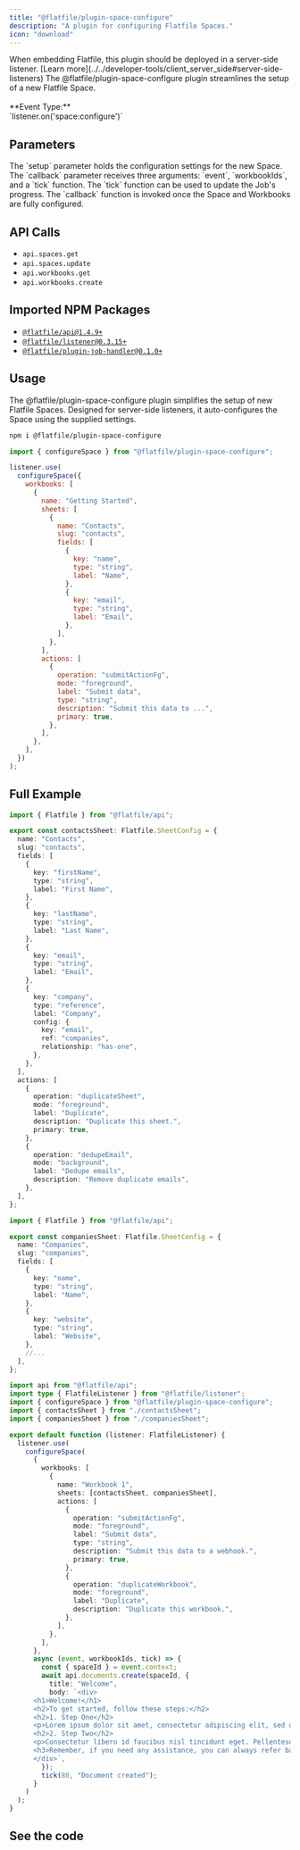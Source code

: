 ```yaml
---
title: "@flatfile/plugin-space-configure"
description: "A plugin for configuring Flatfile Spaces."
icon: "download"
---
```


<Warning>
  When embedding Flatfile, this plugin should be deployed in a server-side
  listener. [Learn
  more](../../developer-tools/client_server_side#server-side-listeners)
</Warning>

<CardGroup cols={1}>
  <Card
    title="@flatfile/plugin-space-configure"
    icon="download"
  >
    The @flatfile/plugin-space-configure plugin streamlines the setup of a new Flatfile Space.
    <br/>
    <br/>
    **Event Type:**
    <br/>
    `listener.on('space:configure')`

  </Card>
</CardGroup>

## Parameters

<ParamField path="setup" type="SetupFactory" required>
  The `setup` parameter holds the configuration settings for the new Space.
</ParamField>

<ParamField path="callback" type="function">
  The `callback` parameter receives three arguments: `event`, `workbookIds`, and
  a `tick` function. The `tick` function can be used to update the Job's
  progress. The `callback` function is invoked once the Space and Workbooks are
  fully configured.
</ParamField>

## API Calls

- `api.spaces.get`
- `api.spaces.update`
- `api.workbooks.get`
- `api.workbooks.create`

## Imported NPM Packages

- [`@flatfile/api@1.4.9+`](https://npmjs.com/package/@flatfile/api)
- [`@flatfile/listener@0.3.15+`](https://npmjs.com/package/@flatfile/listener)
- [`@flatfile/plugin-job-handler@0.1.0+`](./job-handler)

## Usage

The @flatfile/plugin-space-configure plugin simplifies the setup of new Flatfile Spaces.
Designed for server-side listeners, it auto-configures the Space using the supplied settings.

```bash install
npm i @flatfile/plugin-space-configure
```

```js import
import { configureSpace } from "@flatfile/plugin-space-configure";
```

```js listener.js
listener.use(
  configureSpace({
    workbooks: [
      {
        name: "Getting Started",
        sheets: [
          {
            name: "Contacts",
            slug: "contacts",
            fields: [
              {
                key: "name",
                type: "string",
                label: "Name",
              },
              {
                key: "email",
                type: "string",
                label: "Email",
              },
            ],
          },
        ],
        actions: [
          {
            operation: "submitActionFg",
            mode: "foreground",
            label: "Submit data",
            type: "string",
            description: "Submit this data to ...",
            primary: true,
          },
        ],
      },
    ],
  })
);
```

## Full Example

```typescript contactsSheet.ts
import { Flatfile } from "@flatfile/api";

export const contactsSheet: Flatfile.SheetConfig = {
  name: "Contacts",
  slug: "contacts",
  fields: [
    {
      key: "firstName",
      type: "string",
      label: "First Name",
    },
    {
      key: "lastName",
      type: "string",
      label: "Last Name",
    },
    {
      key: "email",
      type: "string",
      label: "Email",
    },
    {
      key: "company",
      type: "reference",
      label: "Company",
      config: {
        key: "email",
        ref: "companies",
        relationship: "has-one",
      },
    },
  ],
  actions: [
    {
      operation: "duplicateSheet",
      mode: "foreground",
      label: "Duplicate",
      description: "Duplicate this sheet.",
      primary: true,
    },
    {
      operation: "dedupeEmail",
      mode: "background",
      label: "Dedupe emails",
      description: "Remove duplicate emails",
    },
  ],
};
```

```typescript companiesSheet.ts
import { Flatfile } from "@flatfile/api";

export const companiesSheet: Flatfile.SheetConfig = {
  name: "Companies",
  slug: "companies",
  fields: [
    {
      key: "name",
      type: "string",
      label: "Name",
    },
    {
      key: "website",
      type: "string",
      label: "Website",
    },
    //...
  ],
};
```

```typescript listener.ts
import api from "@flatfile/api";
import type { FlatfileListener } from "@flatfile/listener";
import { configureSpace } from "@flatfile/plugin-space-configure";
import { contactsSheet } from "./contactsSheet";
import { companiesSheet } from "./companiesSheet";

export default function (listener: FlatfileListener) {
  listener.use(
    configureSpace(
      {
        workbooks: [
          {
            name: "Workbook 1",
            sheets: [contactsSheet, companiesSheet],
            actions: [
              {
                operation: "submitActionFg",
                mode: "foreground",
                label: "Submit data",
                type: "string",
                description: "Submit this data to a webhook.",
                primary: true,
              },
              {
                operation: "duplicateWorkbook",
                mode: "foreground",
                label: "Duplicate",
                description: "Duplicate this workbook.",
              },
            ],
          },
        ],
      },
      async (event, workbookIds, tick) => {
        const { spaceId } = event.context;
        await api.documents.create(spaceId, {
          title: "Welcome",
          body: `<div>
      <h1>Welcome!</h1>
      <h2>To get started, follow these steps:</h2>
      <h2>1. Step One</h2>
      <p>Lorem ipsum dolor sit amet, consectetur adipiscing elit, sed do eiusmod tempor incididunt ut labore et dolore magna aliqua. Ut enim ad minim veniam, quis nostrud exercitation ullamco laboris nisi ut aliquip ex ea commodo consequat. Duis aute irure dolor in reprehenderit in voluptate velit esse cillum dolore eu fugiat nulla pariatur.</p>
      <h2>2. Step Two</h2>
      <p>Consectetur libero id faucibus nisl tincidunt eget. Pellentesque elit eget gravida cum sociis natoque penatibus et. Tempor orci eu lobortis elementum nibh.</p>
      <h3>Remember, if you need any assistance, you can always refer back to this page by clicking "Welcome" in the left-hand sidebar!</h3>
      </div>`,
        });
        tick(80, "Document created");
      }
    )
  );
}
```

## See the code

<CardGroup cols={2}>
  <Card
    title="@flatfile/plugin-space-configure"
    href="https://github.com/FlatFilers/flatfile-plugins/tree/main/plugins/job-handler"
    icon="github"
  ></Card>
</CardGroup>
